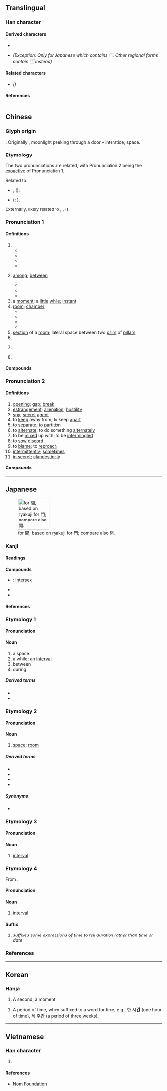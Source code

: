 {{also|间|閒|閑}}
{{character info/new}}
<!-- may be replaced by zh-forms -->
==Translingual==
{{stroke order|type=bw|strokes=12}}

===Han character===
{{Han char|rn=169|rad=門|as=04|sn=12|four=77607|canj=ANA|ids=⿵門日}}

====Derived characters====
* {{l|mul|[[僴]], [[𭂠]], [[墹]], [[𡢃]]([[㛠]]), [[𡼏]], [[𢢀]]([[𫺒]]), [[𢵧]], [[澗]]([[涧]]), [[𣊺]], [[𬛖]], [[橺]], [[𭮣]], [[𤏐]]([[𭴳]]), [[𤩎]], [[瞷]]([[𬑗]]), [[磵]], [[𥼴]], [[𦅘]], [[𦗬]], [[𧒄]], [[襇]]([[裥]]), [[𧢑]], [[𧬘]], [[𧯑]], [[𨅍]]([[𨁴]]), [[𨣉]]([[𬪫]]), [[鐧]]([[锏]]), [[𩻾]], [[𪙨]], [[覸]], [[𩴦]], [[鷼]], [[𪪢]], [[癎]], [[蕳]]([[𫈉]]), [[簡]]([[简]]), [[鬝]], [[𪧶]]}}
* {{l|mul|[[㗴]]}} ''(Exception: Only for Japanese {{w|ja:JIS X 0213|character form}} which contains ⿰{{l|mul|[[口]][[間]]}}. Other regional forms contain ⿰{{l|mul|[[口]][[閒]]}} instead)''

====Related characters====
* {{l|mul|[[间]]}} ''({{w|Simplified Chinese}})''

====References====
{{Han ref|kx=1333.010|dkj=41249|dj=1839.010|hdz=74288.060|uh=9593}}

----

==Chinese==
{{zh-forms|s=间|alt=閒*}}

===Glyph origin===
{{Han etym}}
{{Han compound|門|日|ls=ic|t1=door|t2=sun}}. Originally {{zh-l|*閒}}, moonlight peeking through a door – interstice; space.

===Etymology===
The two pronunciations are related, with Pronunciation 2 being the [[exoactive]] of Pronunciation 1.

Related to:
* {{och-l|隙|crack; chink}}, {{och-l|澗|ravine; brook (between mountains)}} ({{zh-ref|Wang, 1982}});
* {{och-l|閒|lazy; leisure}} ({{zh-ref|Karlgren, 1957}}; {{zh-ref|Baxter, 1992}}).

Externally, likely related to {{cog|lus|kâr||space between; interval}}, {{cog|my|ကြား||in-between; interval; interim}}, {{m|my|အကြား||gap; break}} ({{zh-ref|Schuessler, 2007}}).

===Pronunciation 1===
{{zh-pron
|m=jiān
|m-s=
|c=gaan1
|c-t=gan1
|g=
|h=pfs=kiên
|j=
|mb=gáing
|md=găng
|mn=xm,tw:keng/qz:kuiⁿ/ta,km:kaiⁿ/kan
|mn_note=Xiamen, Quanzhou, Taiwan: keng/kuiⁿ/kaiⁿ - vernacular (“room, ''classifier''”); kan - literary
|mn-t=goin1/gain1/gang1
|mn-t_note=goin1/gain1 - vernacular (“room, ''classifier''”); gang1 - literary
|w=1ke,1ji
|w_note=1ke - vernacular; 1ji - literary
|x=
|mc=1
|oc=1,1
|ma=y
|cat=post,n,cls,pn
}}

====Definitions====
{{zh-hanzi}}

# {{n-g|within a definite time period or place}}
#* {{zh-x|時間|time, period}}
#* {{zh-x|晚間|evening, night}}
#* {{zh-x|世間|world, earth}}
#* {{zh-x|空間|space}}
# {{senseid|zh|among}} [[among]]; [[between]]
#* {{zh-x|小 鳥 們 在 樹枝 間 唱 歌。|The birds were singing '''among''' the branches of the tree.}}
#* {{zh-x|兩 個 公司 間 的 談判 非常 成功。|The negotiations '''between''' the two companies were successful.}}
#* {{zh-x|兩 點 間 直線 最 短。|The shortest distance '''between''' two points is a straight line.}}
# a [[moment]]; a [[little]] [[while]]; [[instant]]
# [[room]]; [[chamber]]
#* {{zh-x|房間|room}}
#* {{zh-x|衛生間|bathroom, toilet}}
#* {{zh-x|衣帽間|cloakroom}}
#* {{zh-x|雙人間|double room}}
# [[section]] of a [[room]]; lateral space between two [[pairs]] of [[pillar]]s
# {{zh-classifier|smallest [[unit]]s of [[housing]], such as [[room]]s and [[shopfront]]s}}
# {{lb|zh|chiefly|Cantonese}} {{zh-classifier|[[building]]s in general, including [[school]]s, [[bank]]s, [[cinema]]s, [[hospital]]s, [[shop]]s, [[factories]]}}
# {{surname|lang=zh}}

====Compounds====
{{zh-der|中間派|北京時間|一時之間|一念之間|其間|不時間|塵間|年間|天地世間|夜間部|單間|中間地帶|中間|不間不界|尖峰時間|席間函丈|墦間|凡間|中間商|伯仲之間|中間宿主|初間|一時間|五陰世間|季孟之間|亭子間|廁身其間|區間車|夜間|往常間|套間|外間|廣廈萬間|三維空間|中間砧木|字裡行間|一瞬間|工間操|世間|俯仰之間|居間|三度空間|家間|中間產品|坐間|中間人|坊間|天上人間|十畝之間|大菜間|夏令時間|器世間|堂間處燕|墦間酒肉|午間|不間不架|四度空間|彈指之間|停屍間|冷藏間|區間|太平間|不在人間|天地間|空間|民間藝術|環球時間|猛然間|空間曲線|生存空間|瞬間|民間工藝|時間醫學|時間性|漏刻之間|晨間|民間信仰|桑間之音|標準時間|此間|梢間|時間電價|期間|民間合會|空間圖形|相對時間|桑間濮上|窗間過馬|空間藝術|空間時代|空間感|空間分析|種間雜交|游戲人間|視覺空間|瞬息之間|瞬間目標|生活空間|空間美|濠濮間想|時間藝術|眉間尺|眉間赤|有情世間|白日間|明間|民間|甕間吏部|淺間山|方寸之間|滿世間|無意間|濮上桑間|矢石之間|時間|時間表|洗手間|民間團體|民間歌舞|民間文學|每常間|空間主義|暗間兒|晚間|房間|翻手之間|黃金時間|絕對時間|老年間|跳間|草間求活|立談之間|適間|籬壁間物|間量|終食之間|虛擬空間|間奏曲|開房間|驀忽間|花間集|胞間層|隔間|網頁空間|巡指間|舍間|間腦|轉眼之間|陽間|陰間|間架|間奏|開間|鄉間小路|開放空間|錄音間|行間|酒吧間|鄭衛桑間|鄉間|遊戲人間|間關|這其間|陡然間|衣帽間|裡間|胞間連絲|肋間肌|趕時間|月間|九間房}}

===Pronunciation 2===
{{zh-pron
|m=jiàn
|c=gaan3
|c-t=gan1
|h=pfs=kam
|md=gáng
|mn=kàn
|mn-t=goin3/gain3
|w=2ji
|mc=2
|oc=2,2
|cat=n,v,adv
}}

====Definitions====
{{zh-hanzi}}

# [[opening]]; [[gap]]; [[break]]
# [[estrangement]]; [[alienation]]; [[hostility]]
# [[spy]]; [[secret]] [[agent]]
# to [[keep]] away from; to keep [[apart]]
# to [[separate]]; to [[partition]]
# to [[alternate]]; to do something [[alternately]]
# to be [[mixed]] up with; to be [[intermingled]]
# to [[sow]] [[discord]]
# to [[blame]]; to [[reproach]]
# [[intermittently]]; [[sometimes]]
# [[in secret]]; [[clandestinely]]

====Compounds====
{{zh-der|內間|乘間投隙|得間|乘間|乖間|反間諜|反間細作|少間|反間|合作無間|半間不界|一間|反間計|為間|相間|無間|挑撥離間|有間|疏不間親|當間|熟間|物我無間|病間|未達一間|間入|間接經驗|間接選舉|間裂|間歇湖|間深裡|間行|間雜|間歇噴泉|間接|間接照明|遠不間親|間歇泉|間接灸|間日|間阻|間有|間壁|間闊|間接民權|間斷不繼|間諜船|親密無間|間別|間色|間出|讒間|離間|隱間|間接證據|陰陽間隔|間道|間隙|間隔號|間隔|間諜戰|間歇|間斷|間接貿易|間接稅|間接推論|間接成本|間或|間不容髮|間不容息|間歇熱|間作|間接推理|間胺黃|間接正犯|間諜|間條掃描|間捕|間歲}}

{{zh-cat|Beginning}}

----

==Japanese==
[[File:Japanese ryakuji KAN.png|thumb|right|100px|{{w|Ryakuji}} for 間, based on ryakuji for [[門#Japanese|門]]; compare also [[開#Japanese|開]].]]

===Kanji===
{{ja-kanji|grade=2|rs=門04}}

====Readings====
{{ja-readings
|goon=けん
|kanon=かん
|kun=あいだ-, ま-, あい-
|nanori=ちか
}}

====Compounds====
* {{ja-r|間性|かんせい}}: [[intersex]]
* {{ja-r|人間|にんげん}}
* {{ja-r|時間|じかん}}

====References====
{{ja-kref
|ku=2054
|shift=8ad4
|jis=3456
|euc=B4D6
|freq=33
|nelson=4949
|newnelson=6391
|halpern=3323
|kld=2094
|heisig=1620
|tuttle=8e4.3
}}

===Etymology 1===
{{ja-kanjitab|あいだ|yomi=k}}

====Pronunciation====
{{ja-pron|yomi=k|あいだ|acc=0|acc_ref=DJR,NHK}}

====Noun====
{{ja-noun|あいだ|hhira=あひだ}}

# a space
# a while; an [[interval]]
# between
# during

=====Derived terms=====
* {{ja-r|この間|この あいだ}}
* {{ja-r|間中|あいだじゅう}}

===Etymology 2===
{{ja-kanjitab|ま|yomi=k}}

====Pronunciation====
{{ja-pron|yomi=k|ま|acc=0|acc_ref=DJR,NHK}}

====Noun====
{{ja-noun|ま}}

# [[space]]; [[room]]

=====Derived terms=====
* {{ja-r|床の間|とこ の ま}}
* {{ja-r|茶の間|ちゃ の ま}}
* {{ja-r|束の間|つかの ま}}
* {{ja-r|間に合う|ま に あう}}

=====Synonyms=====
* {{ja-r|中|なか}}

===Etymology 3===
{{ja-kanjitab|あい|yomi=k}}

====Pronunciation====
{{ja-pron|yomi=k|あい|acc=1|acc_ref=DJR,NHK|acc2=0|acc2_ref=DJR}}

====Noun====
{{ja-noun|あい|hhira=あひ}}

# [[interval]]

===Etymology 4===
{{ja-kanjitab|かん|yomi=o}}
From {{etyl|ltc|ja|sort=かん}} {{m|zh|間|tr=kɛn||interval}}.

====Pronunciation====
{{ja-pron|yomi=kanon|かん|acc=1|acc_ref=DJR,NHK}}

====Noun====
{{ja-noun|かん}}

# [[interval]]

====Suffix====
{{ja-pos|suffix|かん}}

# ''suffixes some expressions of time to tell duration rather than time or date''
#:{{ja-usex|二%時|に%-じ|two (o'clock)}}
#:{{ja-usex|二%[[時間|時'''間''']]|に%-じ'''かん'''|two hours}}
#:{{ja-usex|二%時 五%分|に%-じ ご%-ふん|five past two}}
#:{{ja-usex|五%分('''間''')|ご%-ふん('''かん''')|five minutes}}
#:{{ja-usex|二%日|ふつ%か|the second day of the month; the 2nd}}
#:{{ja-usex|二%日('''間''')|ふつ%か('''かん''')|two days}}

===References===
<references/>

----

==Korean==

===Hanja===
{{ko-hanja|hangeul=간|rv=gan|mr=kan|y=kan|eumhun=사이|ehrv=sai|ehmr=sai}}

# A second, a moment.

# A period of time, when suffixed to a word for time, e.g., 한 시'''간''' (one hour of time), 세 주'''간''' (a period of three weeks).

----

==Vietnamese==

===Han character===
{{vi-hantu|[[gian]], [[dán]], [[gián]]|rs=門04}}

# {{defn|lang=vi|sort=門04}}

====References====
* [http://nomfoundation.org/common/nom_details.php?codepoint=9593&img=1 Nom Foundation]